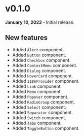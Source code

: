 # v0.1.0

**January 10, 2023** - Initial release.

## New features

- Added `Alert` component.
- Added `Button` component.
- Added `Checkbox` component.
- Added `ContextMenu` component.
- Added `Dialog` component.
- Added `HoverCard` component.
- Added `I18nProvider` component.
- Added `Link` component.
- Added `Menu` component.
- Added `Popover` component.
- Added `RadioGroup` component.
- Added `Select` component.
- Added `Separator` component.
- Added `Switch` component.
- Added `Tabs` component.
- Added `ToggleButton` component.
